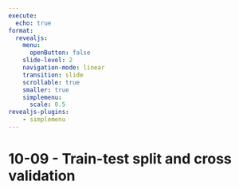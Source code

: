 ```yaml
---
execute:
  echo: true
format:
  revealjs:
    menu: 
      openButton: false
    slide-level: 2
    navigation-mode: linear
    transition: slide
    scrollable: true
    smaller: true
    simplemenu:
      scale: 0.5
revealjs-plugins:
    - simplemenu
---
```


# 10-09 - Train-test split and cross validation
